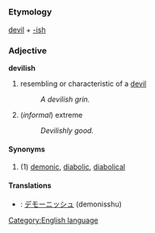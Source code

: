 =={{en}}==
[[Category:English language]]
===Etymology===
[[devil]] + [[-ish]]
===Adjective===
'''devilish'''

#resembling or characteristic of a [[devil]]
#:''A devilish grin.''
#(''informal'') extreme
#:''Devilishly good.''
====Synonyms====
#(1) [[demonic]], [[diabolic]], [[diabolical]]
====Translations====
*{{ja}}: [[デモーニッシュ]] (demonisshu)